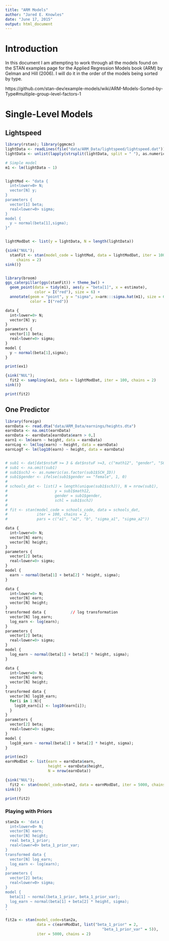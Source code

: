 ```yaml
---
title: "ARM Models"
author: "Jared E. Knowles"
date: "June 17, 2015"
output: html_document
---
```


# Introduction

In this document I am attempting to work through all the models found on the 
STAN examples page for the Applied Regression Models book (ARM) by Gelman 
and Hill (2006). I will do it in the order of the models being sorted by type. 

https://github.com/stan-dev/example-models/wiki/ARM-Models-Sorted-by-Type#multiple-group-level-factors-1

# Single-Level Models

## Lightspeed

```r
library(rstan); library(ggmcmc)
lightData <- readLines(file("data/ARM_Data/lightspeed/lightspeed.dat"))[5:11]
lightData <- unlist(lapply(strsplit(lightData, split = " "), as.numeric))

# Simple model
m1 <- lm(lightData ~ 1)


lightMod <- "data {
  int<lower=0> N; 
  vector[N] y;
}
parameters {
  vector[1] beta;
  real<lower=0> sigma;
} 
model {
  y ~ normal(beta[1],sigma);
}"


lightModDat <- list(y = lightData, N = length(lightData))

{sink("NUL"); 
  stanFit <- stan(model_code = lightMod, data = lightModDat, iter = 100, 
     chains = 2)
sink()}



```

```r
library(broom)
ggs_caterpillar(ggs(stanFit)) + theme_bw() + 
  geom_point(data = tidy(m1), aes(y = "beta[1]", x = estimate), 
             color = I("red"), size = 6) + 
  annotate(geom = "point", y = "sigma", x=arm:::sigma.hat(m1), size = 6, 
           color = I("red"))
```



```r
data {
  int<lower=0> N; 
  vector[N] y;
}
parameters {
  vector[1] beta;
  real<lower=0> sigma;
} 
model {
  y ~ normal(beta[1],sigma);
}

```


```r
print(ex1)

{sink("NUL"); 
  fit2 <- sampling(ex1, data = lightModDat, iter = 100, chains = 2)
sink()}

print(fit2)
```

## One Predictor


```r
library(foreign)
earnData <- read.dta("data/ARM_Data/earnings/heights.dta")
earnData <- na.omit(earnData)
earnData <- earnData[earnData$earn > 0,]
earn1 <- lm(earn ~ height, data = earnData)
earnLog <- lm(log(earn) ~ height, data = earnData)
earnLogT <- lm(log10(earn) ~ height, data = earnData)


# sub1 <- dat[dat$nstuM >= 3 & dat$nstuF >=3, c("math12", "gender", "SCH_ID")]
# sub1 <- na.omit(sub1)
# sub1$schJ <- as.numeric(as.factor(sub1$SCH_ID))
# sub1$gender <- ifelse(sub1$gender == "female", 1, 0)
# 
# schools_dat <- list(J = length(unique(sub1$schJ)), N = nrow(sub1),
#                     y = sub1$math12,
#                     gender = sub1$gender,
#                     schl = sub1$schJ)
# 
# fit <- stan(model_code = schools_code, data = schools_dat, 
#             iter = 100, chains = 2, 
#             pars = c("a1", "a2", "b", "sigma_a1", "sigma_a2"))


```

```r
data {
  int<lower=0> N;
  vector[N] earn;
  vector[N] height;
}
parameters {
  vector[2] beta;
  real<lower=0> sigma;
}
model {
  earn ~ normal(beta[1] + beta[2] * height, sigma);
}
```

```r
data {
  int<lower=0> N;
  vector[N] earn;
  vector[N] height;
}
transformed data {           // log transformation
  vector[N] log_earn;        
  log_earn <- log(earn);
}
parameters {
  vector[2] beta;
  real<lower=0> sigma;
}
model {
  log_earn ~ normal(beta[1] + beta[2] * height, sigma);
}
```


```r
data {
  int<lower=0> N;
  vector[N] earn;
  vector[N] height;
}
transformed data {           
  vector[N] log10_earn;        
  for(i in 1:N){
    log10_earn[i] <- log10(earn[i]);
  }
}
parameters {
  vector[2] beta;
  real<lower=0> sigma;
}
model {
  log10_earn ~ normal(beta[1] + beta[2] * height, sigma);
}
```

```r
print(ex2)
earnModDat <- list(earn = earnData$earn, 
                   height = earnData$height, 
                   N = nrow(earnData))

{sink("NUL"); 
  fit2 <- stan(model_code=stan2, data = earnModDat, iter = 5000, chains = 2)
sink()}

print(fit2)
```

### Playing with Priors

```r
stan2a <- 'data {
  int<lower=0> N;
  vector[N] earn;
  vector[N] height;
  real beta_1_prior;
  real<lower=0> beta_1_prior_var;
}
transformed data {           
  vector[N] log_earn;        
  log_earn <- log(earn);
}
parameters {
  vector[2] beta;
  real<lower=0> sigma;
}
model {
  beta[1] ~ normal(beta_1_prior, beta_1_prior_var);
  log_earn ~ normal(beta[1] + beta[2] * height, sigma);
}
'

fit2a <- stan(model_code=stan2a, 
              data = c(earnModDat, list("beta_1_prior" = 2, 
                                           "beta_1_prior_var" = 5)), 
              iter = 5000, chains = 2)
```


